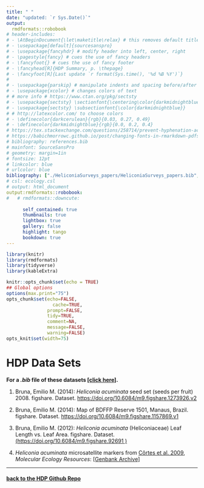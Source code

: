 ```yaml
---
title: " "
date: "updated: `r Sys.Date()`"
output: 
  rmdformats::robobook
# header-includes:
# - \AtBeginDocument{\let\maketitle\relax} # this removes default title section
# - \usepackage[default]{sourcesanspro}
# - \usepackage{fancyhdr} # modify header into left, center, right
# - \pagestyle{fancy} # cues the use of fancy headers
# - \fancyfoot{} # cues the use of fancy footer
# - \fancyhead[R]{HDP Summary, p. \thepage} 
# - \fancyfoot[R]{Last update `r format(Sys.time(), '%d %B %Y')`}
# 
# - \usepackage{parskip} # manipulate indents and spacing before/after paragra phs 
# - \usepackage{xcolor} # changes colors of text
# # more info # https://www.ctan.org/pkg/sectsty
# - \usepackage{sectsty} \sectionfont{\centering\color{darkmidnightblue}}
# - \usepackage{sectsty} \subsectionfont{\color{darkmidnightblue}}
# # http://latexcolor.com/ to choose colors
# - \definecolor{darkcerulean}{rgb}{0.03, 0.27, 0.49}
# - \definecolor{darkmidnightblue}{rgb}{0.0, 0.2, 0.4}
# https://tex.stackexchange.com/questions/258714/prevent-hyphenation-across-lines-enforce-right-margin
# https://babichmorrowc.github.io/post/changing-fonts-in-rmarkdown-pdfs/
# bibliography: references.bib
# mainfont: SourceSansPro
# geometry: margin=1in
# fontsize: 12pt
# linkcolor: blue
# urlcolor: blue
bibliography: ["./HeliconiaSurveys_papers/HeliconiaSurveys_papers.bib","./HeliconiaSurveys_related/HeliconiaSurveys_related.bib","./HeliconiaSurveys_datasets/HeliconiaSurveys_datasets.bib" ]
# csl: ecology.csl
# output: html_document
output:rmdformats::robobook:
#   # rmdformats::downcute:
    
      self_contained: true
      thumbnails: true
      lightbox: true
      gallery: false
      highlight: tango
      bookdown: true
---
```


```r
library(knitr)
library(rmdformats)
library(tidyverse)
library(kableExtra)

knitr::opts_chunk$set(echo = TRUE)
## Global options
options(max.print="75")
opts_chunk$set(echo=FALSE,
	             cache=TRUE,
               prompt=FALSE,
               tidy=TRUE,
               comment=NA,
               message=FALSE,
               warning=FALSE)
opts_knit$set(width=75)


```





# HDP Data Sets

**For a *.bib* file of these datasets [[click here]](https://github.com/BrunaLab/HeliconiaSurveys/blob/a2d8dcc79119efcefc196e0fd5138e878e0cca24/docs/HeliconiaSurveys_datasets/HeliconiaSurveys_datasets.bib).**

1. Bruna, Emilio M. (2014): *Heliconia acuminata* seed set (seeds per fruit) 2008. figshare. Dataset. [https://doi.org/10.6084/m9.figshare.1273926.v2](https://doi.org/10.6084/m9.figshare.1273926.v2) 

1. Bruna, Emilio M. (2014): Map of BDFFP Reserve 1501, Manaus, Brazil. figshare. Dataset. [https://doi.org/10.6084/m9.figshare.1157869.v1](https://doi.org/10.6084/m9.figshare.1157869.v1) 

1. Bruna, Emilio M. (2012): _Heliconia acuminata_ (Heliconiaceae) Leaf Length vs. Leaf Area. figshare. Dataset. [(https://doi.org/10.6084/m9.figshare.92691 )](https://doi.org/10.6084/m9.figshare.92691)

1. *Heliconia acuminata* microsatellite markers from [Côrtes et al. 2009](https://doi.org/10.1111/j.1755-0998.2009.02627.x), *Molecular Ecology Resources*: [[Genbank Archive]](https://www.ncbi.nlm.nih.gov/nuccore/?term=heliconia%20acuminata%20bruna) 


   

---


#### [back to the HDP Github Repo](./)

